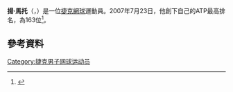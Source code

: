'''揚·馬托'''（{{lang-cz|'''Jan Mertl'''}}，{{bd|1982年|1月3日}}）是一位[[捷克|捷克]][[網球|網球]]運動員。2007年7月23日，他創下自己的ATP最高排名，為163位<ref>{{cite news
  | title = Jan Mertl at ITF
  | url = http://www.itftennis.com/procircuit/players/player/profile.aspx?playerid=30017732
  | work = 
  | date = 
  | accessdate = 22 November 2010
  | archive-date = 2018-05-04
  | archive-url = https://web.archive.org/web/20180504171243/http://www.itftennis.com/procircuit/players/player/profile.aspx?playerid=30017732
  | dead-url = no
  }}</ref>。

==參考資料==
{{reflist}}

{{Sport-bio-stub}}

{{Authority control}}
{{DEFAULTSORT:Mertl, Jan}}
[[Category:捷克男子网球运动员|Category:捷克男子网球运动员]]